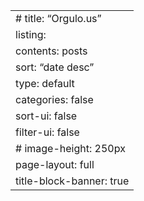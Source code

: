 ---
# title: "Orgulo.us"
listing:
  contents: posts
  sort: "date desc"
  type: default
  categories: false
  sort-ui: false
  filter-ui: false
  # image-height: 250px
page-layout: full
title-block-banner: true
---